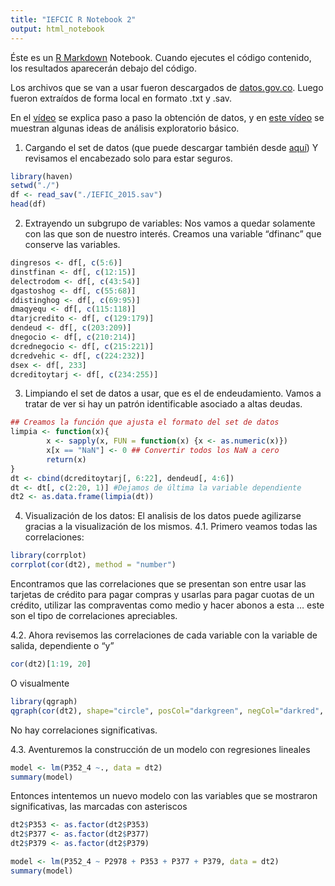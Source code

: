 ```yaml
---
title: "IEFCIC R Notebook 2"
output: html_notebook
---
```


Éste es un [R Markdown](http://rmarkdown.rstudio.com) Notebook. Cuando ejecutes el código contenido, los resultados aparecerán debajo del código.

Los archivos que se van a usar fueron descargados de [datos.gov.co](http://www.datos.gov.co). Luego fueron extraídos de forma local en formato .txt y .sav.

En el [vídeo](https://www.youtube.com/watch?v=6ULCP7NsITY) se explica paso a paso la obtención de datos, y en [este vídeo](https://www.youtube.com/watch?v=5wCkW6y36DA&t=8s) se muestran algunas ideas de análisis exploratorio básico.

1. Cargando el set de datos (que puede descargar también desde [aquí](https://github.com/oscarvilla/youtube/tree/master/iefcic)) Y revisamos el encabezado solo para estar seguros.
```r
library(haven)
setwd("./")
df <- read_sav("./IEFIC_2015.sav")
head(df)
```

2. Extrayendo un subgrupo de variables: Nos vamos a quedar solamente con las que son de nuestro interés. Creamos una variable "dfinanc" que conserve las variables.

```r
dingresos <- df[, c(5:6)]
dinstfinan <- df[, c(12:15)]
delectrodom <- df[, c(43:54)]
dgastoshog <- df[, c(55:68)]
ddistinghog <- df[, c(69:95)]
dmaqyequ <- df[, c(115:118)]
dtarjcredito <- df[, c(129:179)]
dendeud <- df[, c(203:209)]
dnegocio <- df[, c(210:214)]
dcrednegocio <- df[, c(215:221)]
dcredvehic <- df[, c(224:232)]
dsex <- df[, 233]
dcreditoytarj <- df[, c(234:255)]
```

3. Limpiando el set de datos a usar, que es el de endeudamiento. Vamos a tratar de ver si hay un patrón identificable asociado a altas deudas.
```r
## Creamos la función que ajusta el formato del set de datos
limpia <- function(x){
        x <- sapply(x, FUN = function(x) {x <- as.numeric(x)})
        x[x == "NaN"] <- 0 ## Convertir todos los NaN a cero
        return(x)
}
dt <- cbind(dcreditoytarj[, 6:22], dendeud[, 4:6])
dt <- dt[, c(2:20, 1)] #Dejamos de última la variable dependiente
dt2 <- as.data.frame(limpia(dt))
```


4. Visualización de los datos: El analisis de los datos puede agilizarse gracias a la visualización de los mismos.
4.1. Primero veamos todas las correlaciones:

```r
library(corrplot)
corrplot(cor(dt2), method = "number")
```

Encontramos que las correlaciones que se presentan son entre usar las tarjetas de crédito para pagar compras y usarlas para pagar cuotas de un crédito, utilizar las compraventas como medio y hacer abonos a esta ... este son el tipo de correlaciones apreciables.

4.2. Ahora revisemos las correlaciones de cada variable con la variable de salida, dependiente o "y"

```r
cor(dt2)[1:19, 20]
```

O visualmente

```r
library(qgraph)
qgraph(cor(dt2), shape="circle", posCol="darkgreen", negCol="darkred", layout="groups", vsize=8)
```

No hay correlaciones significativas.

4.3. Aventuremos la construcción de un modelo con regresiones lineales
```r
model <- lm(P352_4 ~., data = dt2)
summary(model)
```

Entonces intentemos un nuevo modelo con las variables que se mostraron significativas, las marcadas con asteriscos

```r
dt2$P353 <- as.factor(dt2$P353)
dt2$P377 <- as.factor(dt2$P377)
dt2$P379 <- as.factor(dt2$P379)

model <- lm(P352_4 ~ P2978 + P353 + P377 + P379, data = dt2)
summary(model)
```
